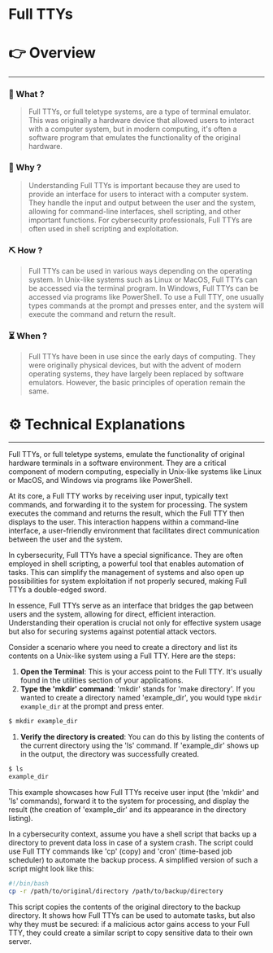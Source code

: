 # Full TTYs


# 👉 Overview

---

### 👀 What ?

> Full TTYs, or full teletype systems, are a type of terminal emulator. This was originally a hardware device that allowed users to interact with a computer system, but in modern computing, it's often a software program that emulates the functionality of the original hardware.
> 

### 🧐 Why ?

> Understanding Full TTYs is important because they are used to provide an interface for users to interact with a computer system. They handle the input and output between the user and the system, allowing for command-line interfaces, shell scripting, and other important functions. For cybersecurity professionals, Full TTYs are often used in shell scripting and exploitation.
> 

### ⛏️ How ?

> Full TTYs can be used in various ways depending on the operating system. In Unix-like systems such as Linux or MacOS, Full TTYs can be accessed via the terminal program. In Windows, Full TTYs can be accessed via programs like PowerShell. To use a Full TTY, one usually types commands at the prompt and presses enter, and the system will execute the command and return the result.
> 

### ⏳ When ?

> Full TTYs have been in use since the early days of computing. They were originally physical devices, but with the advent of modern operating systems, they have largely been replaced by software emulators. However, the basic principles of operation remain the same.
> 

# ⚙️ Technical Explanations

---

Full TTYs, or full teletype systems, emulate the functionality of original hardware terminals in a software environment. They are a critical component of modern computing, especially in Unix-like systems like Linux or MacOS, and Windows via programs like PowerShell.

At its core, a Full TTY works by receiving user input, typically text commands, and forwarding it to the system for processing. The system executes the command and returns the result, which the Full TTY then displays to the user. This interaction happens within a command-line interface, a user-friendly environment that facilitates direct communication between the user and the system.

In cybersecurity, Full TTYs have a special significance. They are often employed in shell scripting, a powerful tool that enables automation of tasks. This can simplify the management of systems and also open up possibilities for system exploitation if not properly secured, making Full TTYs a double-edged sword.

In essence, Full TTYs serve as an interface that bridges the gap between users and the system, allowing for direct, efficient interaction. Understanding their operation is crucial not only for effective system usage but also for securing systems against potential attack vectors.

Consider a scenario where you need to create a directory and list its contents on a Unix-like system using a Full TTY. Here are the steps:

1. **Open the Terminal**: This is your access point to the Full TTY. It's usually found in the utilities section of your applications.
2. **Type the 'mkdir' command**: 'mkdir' stands for 'make directory'. If you wanted to create a directory named 'example_dir', you would type `mkdir example_dir` at the prompt and press enter.

```bash
$ mkdir example_dir

```

1. **Verify the directory is created**: You can do this by listing the contents of the current directory using the 'ls' command. If 'example_dir' shows up in the output, the directory was successfully created.

```bash
$ ls
example_dir

```

This example showcases how Full TTYs receive user input (the 'mkdir' and 'ls' commands), forward it to the system for processing, and display the result (the creation of 'example_dir' and its appearance in the directory listing).

In a cybersecurity context, assume you have a shell script that backs up a directory to prevent data loss in case of a system crash. The script could use Full TTY commands like 'cp' (copy) and 'cron' (time-based job scheduler) to automate the backup process. A simplified version of such a script might look like this:

```bash
#!/bin/bash
cp -r /path/to/original/directory /path/to/backup/directory

```

This script copies the contents of the original directory to the backup directory. It shows how Full TTYs can be used to automate tasks, but also why they must be secured: if a malicious actor gains access to your Full TTY, they could create a similar script to copy sensitive data to their own server.
